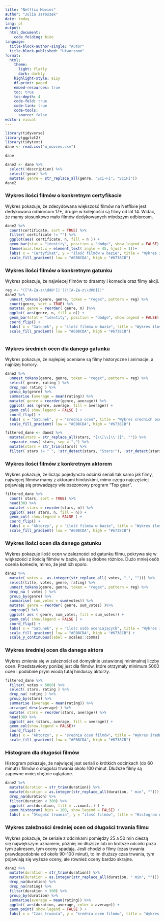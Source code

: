 ```yaml
---
title: "Netflix Movies"
author: "Julia Jaroszek"
date: today
lang: pl
output:
  html_document:
    code_folding: hide
language: 
  title-block-author-single: "Autor"
  title-block-published: "Utworzono"
format:   
  html:    
    theme:       
      light: flatly
      dark: darkly
    highlight-style: a11y
    df-print: paged
    embed-resources: true    
    toc: true    
    toc-depth: 4    
    code-fold: true    
    code-link: true    
    code-tools:       
      source: false
editor: visual
---
```


```r
library(tidyverse)
library(ggplot2)
library(tidytext)
dane <- read.csv("n_movies.csv")
```

```r
dane
```

```r
dane2 <- dane %>% 
  select(!description) %>% 
  select(!year) %>% 
  mutate( genre = str_replace_all(genre, "Sci-Fi", "SciFi"))
dane2
```

### Wykres ilości filmów o konkretnym certyfikacie

Wykres pokazuje, że zdecydowana większość filmów na Netflixie jest dedykowana odbiorcom 17+, drugie w kolejności są filmy od lat 14. Widać, że mamy stosunkowo mało filmów dedykowanych młodszym odbiorcom.

```r
dane2 %>% 
  count(certificate, sort = TRUE) %>% 
  filter( certificate != "") %>% 
  ggplot(aes( certificate, n, fill = n )) +
  geom_bar(stat = "identity", position = "dodge", show.legend = FALSE) +
  theme(axis.text.x = element_text( angle = 45, hjust = 1))+
  labs( x = "Certyfikat", y = "ilość filmów w bazie", title = "Wykres ilości filmów o konkretnym certyfikacie") +
  scale_fill_gradient( low = "#E08CDA", high = "#6738CB")
```

### Wykres ilości filmów o konkretnym gatunku

Wykres pokazuje, że najwiecej filmów to draamty i komedie oraz filmy akcji.

```r
reg <- "([^A-Za-z\\d#@']|'(?![A-Za-z\\d#@]))"
dane2 %>% 
  unnest_tokens(genre, genre, token = "regex", pattern = reg) %>% 
  count(genre, sort = TRUE) %>% 
  mutate( genre = reorder( genre, n) )%>% 
  ggplot( aes(genre, n, fill = n)) +
  geom_bar(stat = "identity", position = "dodge", show.legend = FALSE) +
  coord_flip() +
  labs( x = "Gatunek", y = "ilość filmów w bazie", title = "Wykres ilości filmów o konkretnym gatunku") +
  scale_fill_gradient( low = "#E08CDA", high = "#6738CB")
 
```

### Wykres średnich ocen dla danego gatunku

Wykres pokazuje, że najlepiej oceniane są filmy historyczne i animacje, a najniżej horrory.

```r
dane2 %>% 
  unnest_tokens(genre, genre, token = "regex", pattern = reg) %>% 
  select( genre, rating ) %>% 
  drop_na( rating ) %>% 
  group_by(genre) %>% 
  summarise (average = mean(rating)) %>% 
  mutate( genre = reorder(genre, average)) %>% 
  ggplot( aes (genre, average, fill = average)) +
  geom_col( show.legend = FALSE ) +
  coord_flip() +
  labs( x = "Gatunek", y = "średnia ocen", title = "Wykres średnich ocen dla danego gatunku") +
  scale_fill_gradient( low = "#E08CDA", high = "#6738CB")
```

```r
filtered_dane <- dane2 %>% 
  mutate(stars = str_replace_all(stars, "[\\[\\]\\'|]", "")) %>% 
  separate_rows( stars, sep = ",") %>% 
  mutate(stars = str_trim(stars)) %>% 
  filter( stars != " ", !str_detect(stars, "Stars:"), !str_detect(stars, "Star:"), stars !='"', stars != "" )
```

### Wykres ilości filmów z konkretnym aktorem

Wykres pokazuje, że licząc pojedynczo odcinki seriali tak samo jak filmy, najwięcej filmów mamy z aktorami hinduskimi, mimo czego najczęściej pojawiają się prowadzący wielosezonowy program "Top gear".

```r
filtered_dane %>% 
  count( stars, sort = TRUE) %>% 
  head(30) %>% 
  mutate( stars = reorder(stars, n)) %>% 
  ggplot( aes( stars, n, fill = n)) +
  geom_col( show.legend = FALSE ) +
  coord_flip() +
  labs( x = "Aktorzy", y = "ilość filmów w bazie", title = "Wykres ilości filmów z konkretnym aktorem") +
  scale_fill_gradient( low = "#E08CDA", high = "#6738CB")
```

### Wykres ilości ocen dla danego gatunku

Wykres pokazuje ilość ocen w zalezności od gatunku filmu, pokrywa się w większości z ilością filmów w bazie, ale są drobne różnice. Dużo mniej osób ocenia komedie, mimo, że jest ich sporo.

```r
dane2 %>% 
  mutate( votes =  as.integer(str_replace_all( votes, ",", ""))) %>% 
  select(title, votes, genre, rating) %>% 
  unnest_tokens(genre, genre, token = "regex", pattern = reg) %>% 
  drop_na ( votes ) %>% 
  group_by(genre) %>% 
  summarise( sum_votes = sum(votes)) %>% 
  mutate( genre = reorder( genre, sum_votes) )%>% 
  ungroup() %>%
  ggplot( aes ( genre, sum_votes, fill = sum_votes)) +
  geom_col( show.legend = FALSE ) +
  coord_flip() +
  labs( x = "Gatunek", y = "ilośc osób oceniających", title = "Wykres ilości ocen dla danego gatunku") +
  scale_fill_gradient( low = "#E08CDA", high = "#6738CB") +
  scale_y_continuous(label = scales::comma)
```

### Wykres średniej ocen dla danego aktora

Wykres zmienia się w zależności od domyślnie ustawionej minimalnej liczby ocen. Przedstawiony poniżej jest dla filmów, które otrzymały minimum 5000 ocen i podobnie prym wiodą tutaj hinduscy aktorzy.

```r
filtered_dane %>% 
  filter( votes > 5000) %>% 
  select( stars, rating ) %>% 
  drop_na( rating ) %>% 
  group_by(stars) %>% 
  summarise (average = mean(rating)) %>% 
  arrange( desc(average) ) %>% 
  mutate( stars = reorder(stars, average)) %>% 
  head(30) %>% 
  ggplot( aes (stars, average, fill = average)) +
  geom_col(show.legend = FALSE)+
  coord_flip() +
  labs( x = "Aktorzy", y = "średnia ocen filmów", title = "Wykres średniej ocen dla danego aktora") +
  scale_fill_gradient( low = "#E08CDA", high = "#6738CB")
```

### Histogram dla długości filmów

Histogram pokazuje, że najwięcej jest seriali o krótkich odcinkach (do 60 minut) i filmów o długości trwania około 100 minut. Dłuższe filmy są zapewne mniej chętnie oglądane.

```r
dane2 %>% 
  mutate(duration = str_trim(duration)) %>% 
  mutate(duration = as.integer(str_replace_all(duration, " min", ""))) %>% 
  drop_na(duration) %>% 
  filter(duration < 300) %>% 
  ggplot( aes(duration, fill = ..count..) ) +
  geom_histogram( bins = 100, show.legend = FALSE) +
  labs( x = "Długość trwania", y = "ilość filmów", title = "Histogram dla długości filmów") 
```

### Wykres zależności średniej ocen od długości trwania filmu

Wykres pokazuje, że seriale z odcinkami pomiędzy 25 a 50 min cieszą się największym uznaniem, później im dłuższe lub im krótsze odcinki poza tym zakresem, tym oceny spadają. Jesli chodzi o filmy (czas trwania prawdopodobnie od około 90-100 minut), to im dłuższy czas trwania, tym pojawiają się wyższe oceny, ale również oceny bardzo skrajne.

```r
dane2 %>% 
  mutate(duration = str_trim(duration)) %>% 
  mutate(duration = as.integer(str_replace_all(duration, " min", ""))) %>% 
  drop_na(duration) %>% 
  drop_na(rating) %>% 
  filter(duration < 300) %>% 
  group_by(duration) %>% 
  summarise(average = mean(rating)) %>% 
  ggplot( aes(duration, average, color = average)) +
  geom_point( show.legend = FALSE ) +
  labs( x = "Czas trwania", y = "średnia ocen filmów", title = "Wykres zależności średniej ocen od długości trwania filmu") 
```

